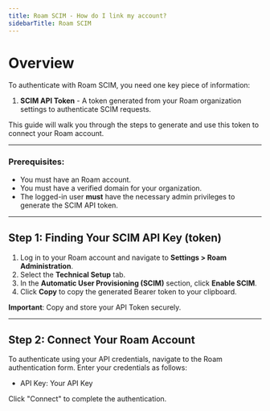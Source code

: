 ```yaml
---
title: Roam SCIM - How do I link my account?
sidebarTitle: Roam SCIM
---
```


# Overview

To authenticate with Roam SCIM, you need one key piece of information:
1. **SCIM API Token** - A token generated from your Roam organization settings to authenticate SCIM requests.

This guide will walk you through the steps to generate and use this token to connect your Roam account.

---

### Prerequisites:

- You must have an Roam account.
- You must have a verified domain for your organization.
- The logged-in user **must** have the necessary admin privileges to generate the SCIM API token.

---

## Step 1: Finding Your SCIM API Key (token)

1. Log in to your Roam account and navigate to **Settings > Roam Administration**.
2. Select the **Technical Setup** tab.
3. In the **Automatic User Provisioning (SCIM)** section, click **Enable SCIM**.
4. Click **Copy** to copy the generated Bearer token to your clipboard.

**Important**: Copy and store your API Token securely.

---

## Step 2: Connect Your Roam Account

To authenticate using your API credentials, navigate to the Roam authentication form.
Enter your credentials as follows:
- API Key: Your API Key

Click "Connect" to complete the authentication.
